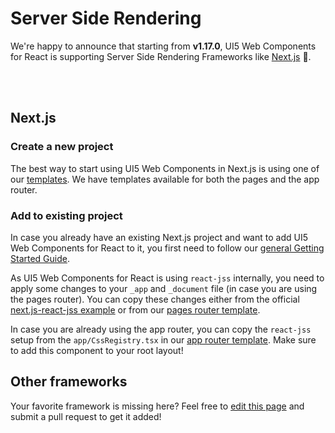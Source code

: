 
<Meta title="Server Side Rendering" />

<TableOfContent />

# Server Side Rendering

We're happy to announce that starting from **v1.17.0**, UI5 Web Components for React is supporting Server Side Rendering Frameworks like [Next.js](https://nextjs.org/) 🎉.

<SsrLimitations />

<br />
<br />

## Next.js

### Create a new project

The best way to start using UI5 Web Components in Next.js is using one of our [templates](https://sap.github.io/ui5-webcomponents-react/?path=/docs/project-templates--docs).
We have templates available for both the pages and the app router.

### Add to existing project

In case you already have an existing Next.js project and want to add UI5 Web Components for React to it, you first need to follow our [general Getting Started Guide](https://sap.github.io/ui5-webcomponents-react/?path=/docs/getting-started--docs#add-ui5webcomponents-react-to-an-existing-app).

As UI5 Web Components for React is using `react-jss` internally, you need to apply some changes to your `_app` and `_document` file (in case you are using the pages router).
You can copy these changes either from the official [next.js-react-jss example](https://github.com/vercel/next.js/tree/canary/examples/with-react-jss) or from our [pages router template](https://github.com/SAP/ui5-webcomponents-react/tree/main/examples/nextjs-pages).

In case you are already using the app router, you can copy the `react-jss` setup from the `app/CssRegistry.tsx` in our [app router template](https://github.com/SAP/ui5-webcomponents-react/tree/main/examples/nextjs-app). Make sure to add this component to your root layout!

## Other frameworks

Your favorite framework is missing here? Feel free to [edit this page](https://github.com/SAP/ui5-webcomponents-react/blob/main/docs/knowledge-base/ServerSideRendering.mdx) and submit a pull request to get it added!

<Footer />
